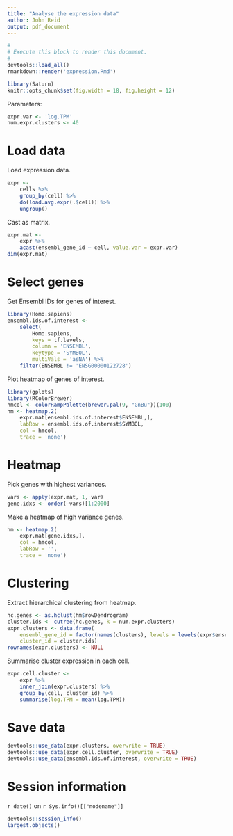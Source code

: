 ```yaml
---
title: "Analyse the expression data"
author: John Reid
output: pdf_document
---
```


```r
#
# Execute this block to render this document.
#
devtools::load_all()
rmarkdown::render('expression.Rmd')
```

```r
library(Saturn)
knitr::opts_chunk$set(fig.width = 18, fig.height = 12)
```

Parameters:
```r
expr.var <- 'log.TPM'
num.expr.clusters <- 40
```


# Load data

Load expression data.
```r
expr <-
    cells %>%
    group_by(cell) %>%
    do(load.avg.expr(.$cell)) %>%
    ungroup()
```

Cast as matrix.
```r
expr.mat <-
    expr %>%
    acast(ensembl_gene_id ~ cell, value.var = expr.var)
dim(expr.mat)
```


# Select genes

Get Ensembl IDs for genes of interest.
```r
library(Homo.sapiens)
ensembl.ids.of.interest <-
    select(
        Homo.sapiens,
        keys = tf.levels,
        column = 'ENSEMBL',
        keytype = 'SYMBOL',
        multiVals = 'asNA') %>%
    filter(ENSEMBL != 'ENSG00000122728')
```

Plot heatmap of genes of interest.
```r
library(gplots)
library(RColorBrewer)
hmcol <- colorRampPalette(brewer.pal(9, "GnBu"))(100)
hm <- heatmap.2(
    expr.mat[ensembl.ids.of.interest$ENSEMBL,],
    labRow = ensembl.ids.of.interest$SYMBOL,
    col = hmcol,
    trace = 'none')
```


# Heatmap

Pick genes with highest variances.
```r
vars <- apply(expr.mat, 1, var)
gene.idxs <- order(-vars)[1:2000]
```

Make a heatmap of high variance genes.
```r
hm <- heatmap.2(
    expr.mat[gene.idxs,],
    col = hmcol,
    labRow = '',
    trace = 'none')
```


# Clustering

Extract hierarchical clustering from heatmap.
```r
hc.genes <- as.hclust(hm$rowDendrogram)
cluster.ids <- cutree(hc.genes, k = num.expr.clusters)
expr.clusters <- data.frame(
    ensembl_gene_id = factor(names(clusters), levels = levels(expr$ensembl_gene_id)),
    cluster_id = cluster.ids)
rownames(expr.clusters) <- NULL
```

Summarise cluster expression in each cell.
```r
expr.cell.cluster <-
    expr %>%
    inner_join(expr.clusters) %>%
    group_by(cell, cluster_id) %>%
    summarise(log.TPM = mean(log.TPM))
```


# Save data

```r
devtools::use_data(expr.clusters, overwrite = TRUE)
devtools::use_data(expr.cell.cluster, overwrite = TRUE)
devtools::use_data(ensembl.ids.of.interest, overwrite = TRUE)
```


# Session information

`r date()` on `r Sys.info()[["nodename"]]`
```r
devtools::session_info()
largest.objects()
```
